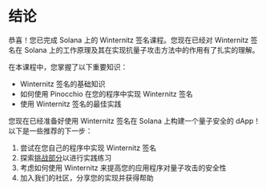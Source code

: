 
# 结论

恭喜！您已完成 Solana 上的 Winternitz 签名课程。您现在已经对 Winternitz 签名在 Solana 上的工作原理及其在实现抗量子攻击方法中的作用有了扎实的理解。

<ArticleSection name="您学到了什么" id="what-you-learned" level="h2" />

在本课程中，您掌握了以下重要知识：
- Winternitz 签名的基础知识
- 如何使用 Pinocchio 在您的程序中实现 Winternitz 签名
- 使用 Winternitz 签名的最佳实践

<ArticleSection name="下一步" id="next-steps" level="h2" />

您现在已经准备好使用 Winternitz 签名在 Solana 上构建一个量子安全的 dApp！以下是一些推荐的下一步：

1. 尝试在您自己的程序中实现 Winternitz 签名
2. 探索[挑战部分](/zh-CN/challenges)以进行实践练习
3. 考虑如何使用 Winternitz 来提高您的应用程序对量子攻击的安全性
4. 加入我们的社区，分享您的实现并获得帮助